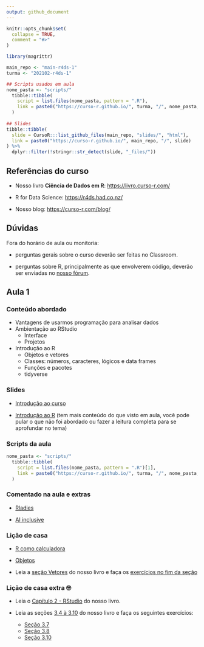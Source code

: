 ```yaml
---
output: github_document
---
```


<!-- README.md is generated from README.Rmd. Please edit that file -->

```r
knitr::opts_chunk$set(
  collapse = TRUE,
  comment = "#>"
)

library(magrittr)

main_repo <- "main-r4ds-1"
turma <- "202102-r4ds-1"
```


```r
## Scripts usados em aula
nome_pasta <- "scripts/"
  tibble::tibble(
    script = list.files(nome_pasta, pattern = ".R"),
    link = paste0("https://curso-r.github.io/", turma, "/", nome_pasta, script)
  )
  
## Slides
tibble::tibble(
  slide = CursoR:::list_github_files(main_repo, "slides/", "html"),
  link = paste0("https://curso-r.github.io/", main_repo, "/", slide)
) %>% 
  dplyr::filter(!stringr::str_detect(slide, "_files/"))
```

## Referências do curso

- Nosso livro **Ciência de Dados em R**: [https://livro.curso-r.com/](https://livro.curso-r.com/)

- R for Data Science: [https://r4ds.had.co.nz/](https://r4ds.had.co.nz/)

- Nosso blog: [https://curso-r.com/blog/](https://curso-r.com/blog/)

## Dúvidas

Fora do horário de aula ou monitoria:

- perguntas gerais sobre o curso deverão ser feitas no Classroom.

- perguntas sobre R, principalmente as que envolverem código, deverão ser enviadas no [nosso fórum](https://discourse.curso-r.com/).


## Aula 1

### Conteúdo abordado

- Vantagens de usarmos programação para analisar dados
- Ambientação ao RStudio
  - Interface
  - Projetos
- Introdução ao R
  - Objetos e vetores
  - Classes: números, caracteres, lógicos e data frames
  - Funções e pacotes
  - tidyverse
  
### Slides

- [Introdução ao curso](https://curso-r.github.io/main-r4ds-1/slides/01-introducao-ao-curso.html)

- [Introdução ao R](https://curso-r.github.io/main-r4ds-1/slides/02-introducao-ao-r.html) (tem mais conteúdo do que visto em aula, você pode pular o que não foi abordado ou fazer a leitura completa para se aprofundar no tema)

### Scripts da aula

```r
nome_pasta <- "scripts/"
  tibble::tibble(
    script = list.files(nome_pasta, pattern = ".R")[1],
    link = paste0("https://curso-r.github.io/", turma, "/", nome_pasta, script)
  )
```

### Comentado na aula e extras

- [Rladies](https://benubah.github.io/r-community-explorer/rladies.html)

- [AI inclusive](https://www.ai-inclusive.org/)

### Lição de casa

- [R como calculadora](https://livro.curso-r.com/3-2-r-como-calculadora.html#exerc%C3%ADcios)

- [Objetos](https://livro.curso-r.com/3-3-objetosfuncoes#exerc%C3%ADcios-1)

- Leia a [seção Vetores](https://livro.curso-r.com/3-6-vetores.html) do nosso livro e faça os [exercícios no fim da seção](https://livro.curso-r.com/3-6-vetores.html#exerc%C3%ADcios-2)

### Lição de casa extra &#x1f913;

- Leia o [Capítulo 2 - RStudio](https://livro.curso-r.com/2-rstudio.html) do nosso livro.

- Leia as seções [3.4 à 3.10](https://livro.curso-r.com/3-4-data-frames.html) do nosso livro e faça os seguintes exercícios:
  - [Seção 3.7](https://livro.curso-r.com/3-7-testes-l%C3%B3gicos.html#exerc%C3%ADcios-4)
  - [Seção 3.8](https://livro.curso-r.com/3-8-valoresespeciais#exerc%C3%ADcios-5)
  - [Seção 3.10](https://livro.curso-r.com/3-10-mais-sobre-data-frames.html#exerc%C3%ADcios-4)
  
  
<!-- ## Aula 2 -->

<!-- ### Conteúdo abordado -->

<!-- - Importação de arquivos -->
<!--   - arquivos de texto -->
<!--   - arquivos Excel -->
<!-- - Exportação de arquivos -->
<!-- - Manipulação de bases -->
<!--   - `select()` -->
<!--   - `arrange()` -->
<!--   - pipe `%>%` -->

<!-- ### Slides -->

<!-- - [Introdução ao curso](https://curso-r.github.io/main-r4ds-1/slides/01-introducao-ao-curso.html) -->

<!-- - [Importação](	https://curso-r.github.io/main-r4ds-1/slides/03-importacao.html) -->

<!-- - [Manipulação](https://curso-r.github.io/main-r4ds-1/slides/04-manipulacao.html) -->

<!-- ### Scripts da aula -->

<!-- ```{r, eval = FALSE} -->
<!-- nome_pasta <- "scripts/" -->
<!--   tibble::tibble( -->
<!--     script = list.files(nome_pasta, pattern = ".R")[1], -->
<!--     link = paste0("https://curso-r.github.io/", turma, "/", nome_pasta, script) -->
<!--   ) -->
<!-- ``` -->

<!-- ### Comentado na aula e extras -->

<!-- ### Lição de casa -->

<!-- ### Lição de casa extra &#x1f913; -->



<!-- ## Aula 3 -->

<!-- ### Conteúdo abordado -->

<!-- - Manipulação de bases -->
<!--   - `filter()` -->
<!--   - `mutate()` -->

<!-- ## Aula 4 -->

<!-- ### Conteúdo abordado -->

<!-- - Manipulação de bases -->
<!--   - `group_by()` e `summarise()` -->
<!--   - juntando duas bases -->

<!-- ## Aula 5 -->

<!-- ### Conteúdo abordado -->

<!-- - Gráficos -->
<!--   - Gráficos de pontos (dispersão) -->
<!--   - Gráficos de barras -->

<!-- ## Aula 6 -->

<!-- ### Conteúdo abordado -->

<!-- - Gráficos -->
<!--   - Boxplots e histogramas -->
<!--   - Customizando gráficos -->

<!-- ## Aula 7 -->

<!-- ### Conteúdo abordado -->

<!-- - Relatórios em R Markdown -->
<!--   - Introdução ao R Markdown -->
<!--   - Construindo relatórios em HTML, PDF e Word -->

